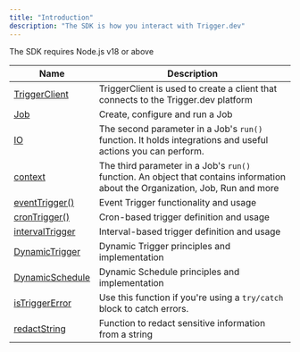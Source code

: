```yaml
---
title: "Introduction"
description: "The SDK is how you interact with Trigger.dev"
---
```


<Note>The SDK requires Node.js v18 or above</Note>

| Name                                    | Description                                                                                                                    |
| --------------------------------------- | ------------------------------------------------------------------------------------------------------------------------------ |
| [TriggerClient](//sdk/triggerclient)    | TriggerClient is used to create a client that connects to the Trigger.dev platform                                             |
| [Job](/sdk/job)                         | Create, configure and run a Job                                                                                                |
| [IO](/sdk/io)                           | The second parameter in a Job's `run()` function. It holds integrations and useful actions you can perform.                    |
| [context](/sdk/context)                 | The third parameter in a Job's `run()` function. An object that contains information about the Organization, Job, Run and more |
| [eventTrigger()](/sdk/eventtrigger)     | Event Trigger functionality and usage                                                                                          |
| [cronTrigger()](/sdk/crontrigger)       | Cron-based trigger definition and usage                                                                                        |
| [intervalTrigger](/sdk/intervaltrigger) | Interval-based trigger definition and usage                                                                                    |
| [DynamicTrigger](/sdk/dynamictrigger)   | Dynamic Trigger principles and implementation                                                                                  |
| [DynamicSchedule](/sdk/dynamicschedule) | Dynamic Schedule principles and implementation                                                                                 |
| [isTriggerError](/sdk/istriggererror)   | Use this function if you're using a `try/catch` block to catch errors.                                                         |
| [redactString](/sdk/redactstring)       | Function to redact sensitive information from a string                                                                         |
